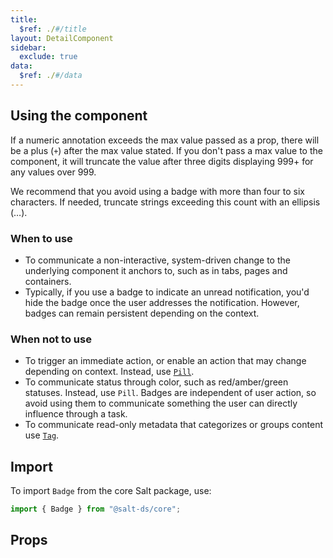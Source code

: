 ```yaml
---
title:
  $ref: ./#/title
layout: DetailComponent
sidebar:
  exclude: true
data:
  $ref: ./#/data
---
```


## Using the component

If a numeric annotation exceeds the max value passed as a prop, there will be a plus (`+`) after the max value stated. If you don't pass a max value to the component, it will truncate the value after three digits displaying 999+ for any values over 999.

We recommend that you avoid using a badge with more than four to six characters. If needed, truncate strings exceeding this count with an ellipsis (…).

### When to use

- To communicate a non-interactive, system-driven change to the underlying component it anchors to, such as in tabs, pages and containers.
- Typically, if you use a badge to indicate an unread notification, you'd hide the badge once the user addresses the notification. However, badges can remain persistent depending on the context.

### When not to use

- To trigger an immediate action, or enable an action that may change depending on context. Instead, use [`Pill`](../pill).
- To communicate status through color, such as red/amber/green statuses. Instead, use `Pill`. Badges are independent of user action, so avoid using them to communicate something the user can directly influence through a task.
- To communicate read-only metadata that categorizes or groups content use [`Tag`](/salt/components/tag).

## Import

To import `Badge` from the core Salt package, use:

```js
import { Badge } from "@salt-ds/core";
```

## Props

<PropsTable componentName="Badge" packageName="core" />
